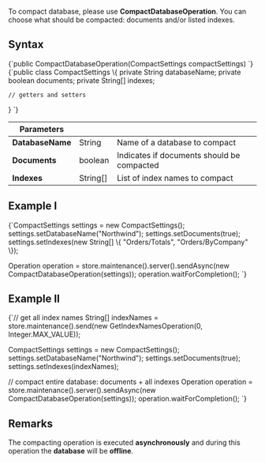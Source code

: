 
To compact database, please use **CompactDatabaseOperation**. You can choose what should be compacted: documents and/or listed indexes.

## Syntax

<TabItem value="compact_1" label="compact_1">
<CodeBlock language="java">
{`public CompactDatabaseOperation(CompactSettings compactSettings)
`}
</CodeBlock>
</TabItem>

<TabItem value="compact_2" label="compact_2">
<CodeBlock language="java">
{`public class CompactSettings \{
    private String databaseName;
    private boolean documents;
    private String[] indexes;

    // getters and setters
\}
`}
</CodeBlock>
</TabItem>

| Parameters | | |
| ------------- | ------------- | ----- |
| **DatabaseName** | String | Name of a database to compact |
| **Documents** | boolean | Indicates if documents should be compacted |
| **Indexes** | String[] | List of index names to compact |

## Example I

<TabItem value="compact_3" label="compact_3">
<CodeBlock language="java">
{`CompactSettings settings = new CompactSettings();
settings.setDatabaseName("Northwind");
settings.setDocuments(true);
settings.setIndexes(new String[] \{ "Orders/Totals", "Orders/ByCompany" \});

Operation operation = store.maintenance().server().sendAsync(new CompactDatabaseOperation(settings));
operation.waitForCompletion();
`}
</CodeBlock>
</TabItem>


## Example II

<TabItem value="compact_4" label="compact_4">
<CodeBlock language="java">
{`// get all index names
String[] indexNames = store.maintenance().send(new GetIndexNamesOperation(0, Integer.MAX_VALUE));

CompactSettings settings = new CompactSettings();
settings.setDatabaseName("Northwind");
settings.setDocuments(true);
settings.setIndexes(indexNames);

// compact entire database: documents + all indexes
Operation operation = store.maintenance().server().sendAsync(new CompactDatabaseOperation(settings));
operation.waitForCompletion();
`}
</CodeBlock>
</TabItem>


## Remarks

The compacting operation is executed **asynchronously** and during this operation the **database** will be **offline**.


